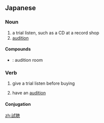 ==Japanese==
{{ja-kanjitab|し|ちょう|yomi=on}}

===Noun===
{{ja-noun|しちょう}}

# a trial listen, such as a CD at a record shop
# [[audition]]

====Compounds====
* {{ja-r|試聴室|しちょうしつ}}: audition room

===Verb===
{{ja-verb-suru|tr=trans|しちょう}}

# give a trial listen before buying
#: {{ja-usex|CDを試聴する|CD を しちょう する|give a trial listen to a CD}}
# have an [[audition]]

====Conjugation====
{{ja-suru|しちょう}}

[[zh:試聴]]